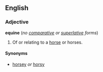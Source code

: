 ==English==
===Adjective===
'''equine''' (''no [[comparative]] or [[superlative]] forms'')

#Of or relating to a [[horse]] or horses.

====Synonyms====
*[[horsey]] ''or'' [[horsy]]